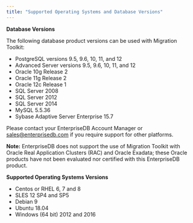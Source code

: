 ```yaml
---
title: "Supported Operating Systems and Database Versions"
---
```


<div id="supported_operating_systems_and_database_versions" class="registered_link"></div>

**Database Versions**

The following database product versions can be used with Migration Toolkit:

-   PostgreSQL versions 9.5, 9.6, 10, 11, and 12
-   Advanced Server versions 9.5, 9.6, 10, 11, and 12
-   Oracle 10g Release 2
-   Oracle 11g Release 2
-   Oracle 12c Release 1
-   SQL Server 2008
-   SQL Server 2012
-   SQL Server 2014
-   MySQL 5.5.36
-   Sybase Adaptive Server Enterprise 15.7

Please contact your EnterpriseDB Account Manager or [sales@enterprisedb.com](mailto:sales@enterprisedb.com) if you require support for other platforms.

**Note:** EnterpriseDB does not support the use of Migration Toolkit with Oracle Real Application Clusters (RAC) and Oracle Exadata; these Oracle products have not been evaluated nor certified with this EnterpriseDB product.

**Supported Operating Systems Versions**

-   Centos or RHEL 6, 7 and 8
-   SLES 12 SP4 and SP5
-   Debian 9
-   Ubuntu 18.04
-   Windows (64 bit) 2012 and 2016
